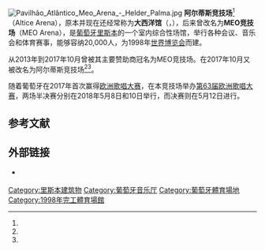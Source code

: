 [[File:Pavilhão_Atlântico_Meo_Arena_-_Helder_Palma.jpg|thumb]]
'''阿尔蒂斯竞技场'''<ref name="name_zh"/>（Altice Arena），原本并现在还经常称为'''大西洋馆'''（{{lang-pt|Pavilhão Atlântico}}，{{IPA-pt|pɐviˈʎɐ̃w̃ ɐˈtlɐ̃tiku}}），后来曾改名为'''MEO竞技场'''（MEO Arena），是[[葡萄牙|葡萄牙]][[里斯本|里斯本]]的一个室内综合性场馆，举行各种会议、音乐会和体育赛事，能够容纳20,000人，为1998年[[世界博览会|世界博览会]]而建。

从2013年到2017年10月曾被其主要赞助商冠名为MEO竞技场。在2017年10月又被改名为阿尔蒂斯竞技场<ref name="eco_mudar"/><ref name="wiwi"/>。

随着葡萄牙在2017年首次赢得[[2017年欧洲歌唱大赛|欧洲歌唱大赛]]，在本竞技场举办[[2018年歐洲歌唱大賽|第63届欧洲歌唱大赛]]，两场半决赛分别在2018年5月8日和10日举行，而决赛则在5月12日进行。

== 参考文献 ==
{{Reflist|30em|refs=
<ref name="name_zh">{{cite web | url = https://www.visitportugal.com/zh-hans/content/%E6%AC%A2%E8%BF%8E%E5%8F%82%E5%8A%A0-2018-%E5%B9%B4%E6%AC%A7%E6%B4%B2%E6%AD%8C%E5%94%B1%E5%A4%A7%E8%B5%9B | title = 欢迎参加 2018 年欧洲歌唱大赛 | language = zh | publisher = 葡萄牙旅游局 | accessdate = 2018-05-08 }}</ref>

<ref name="eco_mudar">{{cite web | url = https://eco.pt/2017/10/13/meo-arena-vai-mudar-de-nome-para-altice-arena/ | title = Meo Arena vai mudar de nome para Altice Arena | author = Nunes, Paula | language = pt | publisher = ECO | date = 2017-10-13 | accessdate = 2017-11-05 | archive-date = 2018-07-13 | archive-url = https://web.archive.org/web/20180713014550/https://eco.pt/2017/10/13/meo-arena-vai-mudar-de-nome-para-altice-arena/ | dead-url = no }}</ref>

<ref name="wiwi">{{cite web | url = https://wiwibloggs.com/2017/10/17/eurovision-2018-meo-arena-rebranded-altice-arena-following-acquisition-portugal-telecom/198350/ | title = EUROVISION 2018: MEO ARENA REBRANDED AS ALTICE ARENA FOLLOWING ACQUISITION OF PORTUGAL TELECOM | author = Pereira, Bernardo | language = en | publisher = wiwibloggs.com | date = 2017-10-17 | accessdate = 2017-11-05 | archive-date = 2020-09-24 | archive-url = https://web.archive.org/web/20200924054134/https://wiwibloggs.com/2017/10/17/eurovision-2018-meo-arena-rebranded-altice-arena-following-acquisition-portugal-telecom/198350/ | dead-url = no }}</ref>
}}

== 外部链接 ==
{{commonscat|Altice Arena}}
* {{Official website|http://arena.altice.pt/}} {{pt}} {{en}}

{{coord|38.768554|-9.094015|type:landmark|display=title}}
{{Authority control}}

[[Category:里斯本建筑物|Category:里斯本建筑物]]
[[Category:葡萄牙音乐厅|Category:葡萄牙音乐厅]]
[[Category:葡萄牙體育場地|Category:葡萄牙體育場地]]
[[Category:1998年完工體育場館|Category:1998年完工體育場館]]